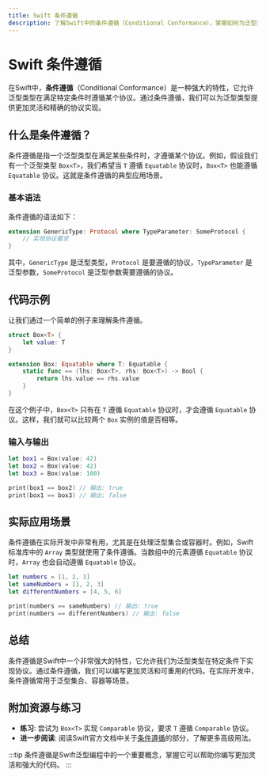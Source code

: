 ```yaml
---
title: Swift 条件遵循
description: 了解Swift中的条件遵循（Conditional Conformance），掌握如何为泛型类型在特定条件下实现协议。
---
```


# Swift 条件遵循

在Swift中，**条件遵循**（Conditional Conformance）是一种强大的特性，它允许泛型类型在满足特定条件时遵循某个协议。通过条件遵循，我们可以为泛型类型提供更加灵活和精确的协议实现。

## 什么是条件遵循？

条件遵循是指一个泛型类型在满足某些条件时，才遵循某个协议。例如，假设我们有一个泛型类型 `Box<T>`，我们希望当 `T` 遵循 `Equatable` 协议时，`Box<T>` 也能遵循 `Equatable` 协议。这就是条件遵循的典型应用场景。

### 基本语法

条件遵循的语法如下：

```swift
extension GenericType: Protocol where TypeParameter: SomeProtocol {
    // 实现协议要求
}
```

其中，`GenericType` 是泛型类型，`Protocol` 是要遵循的协议，`TypeParameter` 是泛型参数，`SomeProtocol` 是泛型参数需要遵循的协议。

## 代码示例

让我们通过一个简单的例子来理解条件遵循。

```swift
struct Box<T> {
    let value: T
}

extension Box: Equatable where T: Equatable {
    static func == (lhs: Box<T>, rhs: Box<T>) -> Bool {
        return lhs.value == rhs.value
    }
}
```

在这个例子中，`Box<T>` 只有在 `T` 遵循 `Equatable` 协议时，才会遵循 `Equatable` 协议。这样，我们就可以比较两个 `Box` 实例的值是否相等。

### 输入与输出

```swift
let box1 = Box(value: 42)
let box2 = Box(value: 42)
let box3 = Box(value: 100)

print(box1 == box2) // 输出: true
print(box1 == box3) // 输出: false
```

## 实际应用场景

条件遵循在实际开发中非常有用，尤其是在处理泛型集合或容器时。例如，Swift标准库中的 `Array` 类型就使用了条件遵循。当数组中的元素遵循 `Equatable` 协议时，`Array` 也会自动遵循 `Equatable` 协议。

```swift
let numbers = [1, 2, 3]
let sameNumbers = [1, 2, 3]
let differentNumbers = [4, 5, 6]

print(numbers == sameNumbers) // 输出: true
print(numbers == differentNumbers) // 输出: false
```

## 总结

条件遵循是Swift中一个非常强大的特性，它允许我们为泛型类型在特定条件下实现协议。通过条件遵循，我们可以编写更加灵活和可重用的代码。在实际开发中，条件遵循常用于泛型集合、容器等场景。

## 附加资源与练习

- **练习**: 尝试为 `Box<T>` 实现 `Comparable` 协议，要求 `T` 遵循 `Comparable` 协议。
- **进一步阅读**: 阅读Swift官方文档中关于[条件遵循](https://docs.swift.org/swift-book/LanguageGuide/Generics.html#ID542)的部分，了解更多高级用法。

:::tip
条件遵循是Swift泛型编程中的一个重要概念，掌握它可以帮助你编写更加灵活和强大的代码。
:::